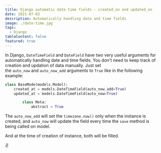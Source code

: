 ```yaml
---
title: Django automatic date time fields - created_on and updated_on
date: 2021-07-03
description: Automatically handling date and time fields
image: ./date-time.jpg
tags:
  - Django
tableContent: false
featured: true
---
```


In Django, `DateTimeField` and `DateField` have two very useful arguments for automatically handling date and time fields. You don't need to keep track of creation and updation of data manually. Just set the `auto_now` and `auto_now_add` arguments to `True` like in the following example:

```python
class BaseMode(models.Model):
    created_at = models.DateTimeField(auto_now_add=True)
    updated_at = models.DateTimeField(auto_now=True)

		class Meta:
		    abstract = True
```

The `auto_now_add` will set the `timezone.now()` only when the instance is created, and `auto_now` will update the field every time the `save` method is being called on model.

And at the time of creation of instance, both will be filled.

✌️